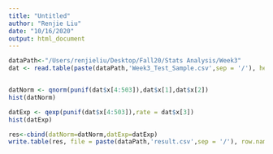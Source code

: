 ```yaml
---
title: "Untitled"
author: "Renjie Liu"
date: "10/16/2020"
output: html_document
---
```

```r
dataPath<-"/Users/renjieliu/Desktop/Fall20/Stats Analysis/Week3"
dat <- read.table(paste(dataPath,'Week3_Test_Sample.csv',sep = '/'), header=TRUE)


datNorm <- qnorm(punif(dat$x[4:503]),dat$x[1],dat$x[2])
hist(datNorm)

datExp <- qexp(punif(dat$x[4:503]),rate = dat$x[3])
hist(datExp)

res<-cbind(datNorm=datNorm,datExp=datExp)
write.table(res, file = paste(dataPath,'result.csv',sep = '/'), row.names = F)

```

